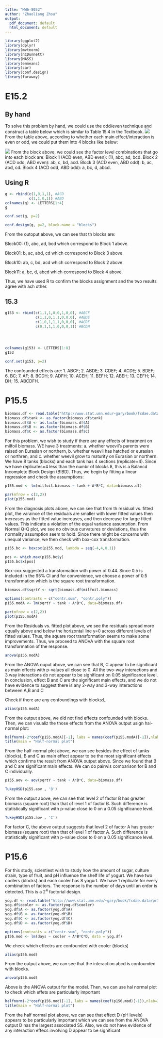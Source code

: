 ---
title: "HW6-8052"
author: "Zhaoliang Zhou"
output:
  pdf_document: default
  html_document: default
---

```{r,message=FALSE, warning=FALSE}
library(ggplot2)
library(dplyr)
library(mvtnorm)
library(nCDunnett)
library(MASS)
library(emmeans)
library(car)
library(conf.design)
library(faraway)
```



# E15.2

## By hand
To solve this problem by hand, we could use the odd/even technique and construct a table below which is similar to Table 15.4 in the Textbook. 
![](C:/Users/leonz/Desktop/UMN/Spring 2021/STAT 8052/HW/HW6/e152a.png)
From the table above, according to whether each main effect/interaction is even or odd, we could put them into 4 blocks like below:  








![](C:/Users/leonz/Desktop/UMN/Spring 2021/STAT 8052/HW/HW6/e152b.png)
From the block above, we could see the factor level combinations that go into each block are: 
Block 1 (ACD even, ABD even): (1), abc, ad, bcd. 
Block 2 (ACD odd, ABD even): ab, c, bd, acd. 
Block 3 (ACD even, ABD odd): b, ac, abd, cd. 
Block 4 (ACD odd, ABD odd): a, bc, d, abcd. 



## Using R

```{r}
g <- rbind(c(1,0,1,1), #ACD
           c(1,1,0,1)) #ABD
colnames(g) <- LETTERS[1:4]
g
```


```{r}
conf.set(g, p=2)
```

```{r}
conf.design(g, p=2, block.name = "blocks")
```

From the outoput above, we can see that th blocks are: 

Block00: (1), abc, ad, bcd which correspond to Block 1 above. 

Block01: b, ac, abd, cd which correspond to Block 3 above. 

Block10: ab, c, bd, acd which correspond to Block 2 above.  

Block11: a, bc, d, abcd which correspond to Block 4 above. 

Thus, we have used R to confirm the blocks assignment and the two results agree with ach other. 




## 15.3


```{r}
g153 <- rbind(c(1,1,1,0,0,1,0,0), #ABCF
              c(1,1,0,1,1,0,0,0), #ABDE
              c(1,0,1,1,1,0,0,0), #ACDE
              c(0,1,1,1,0,0,0,1)) #BCDH
                



colnames(g153) <- LETTERS[1:8]
g153
```

```{r}
conf.set(g153, p=2)
```

The confounded effects are: 
1. ABCF;
2. ABDE;
3. CDEF;
4. ACDE;
5. BDEF;
6. BC;
7. AF; 
8. BCDH;
9. ADFH; 
10. ACEH;
11. BEFH;
12. ABEH;
13. CEFH;
14. DH;
15. ABCDFH. 


# P15.5

```{r}
biomass.df <- read.table("http://www.stat.umn.edu/~gary/book/fcdae.data/pr15.5",header=TRUE)
biomass.df$tank <- as.factor(biomass.df$tank)
biomass.df$A <- as.factor(biomass.df$A)
biomass.df$B <- as.factor(biomass.df$B)
biomass.df$C <- as.factor(biomass.df$C)

```

For this problem, we wish to study if there are any effects of treatment on milfoil biomass. WE have 3 treatments: a. whether weevil's parents were raised on Eurasian or northern, b. whether weevil has hatched or eurasian or northren, and c. whether weevil grow to maturity on Eurasian or northern. We have 8 tanks (blocks) and each tank has 4 sections (replicate=4). Since we have replicates=4 less than the numbr of blocks 8, this is a Balancd Incomplete Block Design (BIBD). Thus, we begin by fitting a linear regression and check the assumptions: 

```{r}
p155.mod <- lm(milfoil.biomass ~ tank + A*B*C, data=biomass.df)

```


```{r}
par(mfrow = c(2,2))
plot(p155.mod)
```

From the diagnosis plots above, we can see that from th residual vs. fitted plot, the varaince of the residuals are smaller with lower fitted values then increases as the fitted value increases, and then decrease for large fitted values. This indicate a violation of the equal variance assumption. From Normal Q-Q plot, we see no obvious curvatures or deviations, thus the normality assumption seem to hold. Since there might be concerns with unequal variance, we then check with box-cox transformation.  


```{R}
p155.bc <- boxcox(p155.mod, lambda = seq(-4,4,0.1))
```


```{r}
pos <- which.max(p155.bc$y)
p155.bc$x[pos]
```
Box-cox suggested a transformation with power of 0.44. Since 0.5 is included in the 95% CI and for convenience, we choose a power of 0.5 transformation which is the square root transformation.  

```{r}
biomass.df$sqrtY <- sqrt(biomass.df$milfoil.biomass)
```



```{r}
options(contrasts = c("contr.sum", "contr.poly"))
p155.modA <- lm(sqrtY ~ tank + A*B*C, data=biomass.df)

```



```{r}
par(mfrow = c(2,2))
plot(p155.modA)
```
From the Residuals vs. fitted plot above, we see the residuals spread more equally above and below the horizontal line y=0 across different levels of fitted values. Thus, the square root transformation seems to make some improvements. Thus, we proceed to ANOVA with the square root transformation of the response. 

```{r}
anova(p155.modA)
```
From the ANOVA ouput above, we can see that B, C appear to be significant as main effects with p-values all close to 0. All the two-way interactions and 3 way interactions do not appear to be significant on 0.05 significance level. In conclusion, effect B and C are the significant main effects, and we do not have evidence to suggest there is any 2-way and 3-way interactions between A,B and C

Check if there are any confoundings with blocks:L 
```{r}
alias(p155.modA)
```
From the output above, we did not find effects confounded with blocks. Then, we can visualiz the those effects from the ANOVA output usign hal-normal plot:
```{r}
halfnorm(-2*coef(p155.modA)[-1], labs = names(coef(p155.modA)[-1]),nlab=10)
title(main = "Half-normal plot")

```
From the half-normal plot above, we can see besides the effect of tanks (blocks), B and C as main effect appear to be the most significant effects which confirms the result from ANOVA output above. Since we found that B and C are significant main effects. We can do pairwis comparison for B and C individually. 

```{r}
p155.aov <- aov(sqrtY ~ tank + A*B*C, data=biomass.df)

```


```{r}
TukeyHSD(p155.aov , 'B')
```
From the output above, we can see that level 2 of factor B has greater biomass (square root) than that of level 1 of factor B. Such difference is statistically significant with p-value close to 0 on a 0.05 significance level. 


```{r}
TukeyHSD(p155.aov , 'C')
```
For factor C, the above output suggests that level 2 of factor A has greater  biomass (square root) than that of level 1 of factor A. Such difference is statistically significant with p-value close to 0 on a 0.05 significance level. 







# P15.6
For this study, scientiest wish to study how the amount of sugar, culture strain, type of fruit, and pH influence the shelf life of yogurt.  We have two coolers (blocks) and each cooler has 8 yogurt. We have 1 replicate for every combination of factors. The response is the number of days until an ordor is detected. This is a $2^4$ factorial design. 

```{r}
yog.df <- read.table("http://www.stat.umn.edu/~gary/book/fcdae.data/pr15.6",header=TRUE)
yog.df$cooler <- as.factor(yog.df$cooler)
yog.df$A <- as.factor(yog.df$A)
yog.df$B <- as.factor(yog.df$B)
yog.df$C <- as.factor(yog.df$C)
yog.df$D <- as.factor(yog.df$D)
```




```{r}
options(contrasts = c("contr.sum", "contr.poly"))
p156.mod <- lm(days ~ cooler + A*B*C*D, data = yog.df)
```







We check which effectrs are confounded with cooler (blocks)
```{r}
alias(p156.mod)
```
From the output above, we can see that the interaction abcd is confounded with blocks.  



```{r}
anova(p156.mod)
```

Above is the ANOVA output for the model. Then, we can use hal normal plot to check which effets are particularly important
```{r}
halfnorm(-2*coef(p156.mod)[-1], labs = names(coef(p156.mod)[-1]),nlab=3)
title(main = "Half-normal plot")

```

From the half normal plot above, we can see that effect D (pH levels) appears to be particularly important which we can see from the ANOVA output D has the largest associated SS. Also, we do not have evidence of any interaction effecs involving D appear to be significant  


